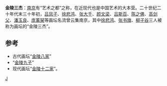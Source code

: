 '''金陵三杰'''：[[南京|南京]]有“艺术之都”之称，在近现代也是中国艺术的大本营。二十世纪二十年代末三十年初，[[吕凤子|吕凤子]]、[[徐悲鸿|徐悲鸿]]、[[张大千|张大千]]、[[颜文梁|颜文梁]]、[[吕斯百|吕斯百]]、[[陈之佛|陈之佛]]、[[高剑父|高剑父]]、[[潘玉良|潘玉良]]、[[庞薰琹|庞薰琹]]等画坛名流曾云集南京，其中[[徐悲鸿|徐悲鸿]]、[[张书旗|张书旗]]、[[柳子谷|柳子谷]]三人被称为画坛的“金陵三杰”。

==参考==
*古代画坛“[[金陵八家|金陵八家]]”
*“[[金陵九子|金陵九子]]”
*现代画坛“[[金陵十二家|金陵十二家]]”。

{{China-artist-stub}}

[[category:中国画家|J]]